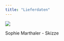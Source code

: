 ```yaml
---
title: "Lieferdaten"
---
```



::: {#fig-gr}
![](assets/SophieMarthaler.png)

Sophie Marthaler - Skizze

:::




